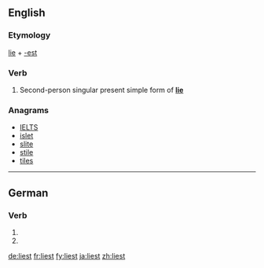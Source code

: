 {{also|-liest}}
==English==

===Etymology===
[[lie]] + [[-est]]

===Verb===
{{en-verb form}}

# {{context|archaic}} Second-person singular present simple form of '''[[lie]]'''

===Anagrams===
* [[IELTS#English|IELTS]]
* [[islet#English|islet]]
* [[slite#English|slite]]
* [[stile#English|stile]]
* [[tiles#English|tiles]]

----

==German==

===Verb===
{{head|de}}

# {{de-verb form of|lesen|2|s|g}}
# {{de-verb form of|lesen|3|s|g}}

[[de:liest]]
[[fr:liest]]
[[fy:liest]]
[[ja:liest]]
[[zh:liest]]